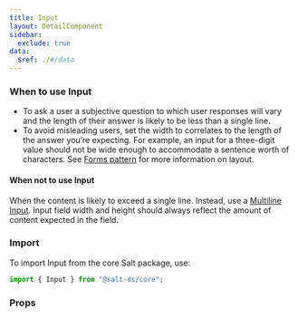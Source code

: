 ```yaml
---
title: Input
layout: DetailComponent
sidebar:
  exclude: true
data:
  $ref: ./#/data
---
```


### When to use Input

- To ask a user a subjective question to which user responses will vary and the length of their answer is likely to be less than a single line.
- To avoid misleading users, set the width to correlates to the length of the answer you’re expecting. For example, an input for a three-digit value should not be wide enough to accommodate a sentence worth of characters. See [Forms pattern](/salt/patterns/forms) for more information on layout.

#### When not to use Input

When the content is likely to exceed a single line. Instead, use a [Multiline Input](/salt/components/multiline-input). Input field width and height should always reflect the amount of content expected in the field.

### Import

To import Input from the core Salt package, use:

```js
import { Input } from "@salt-ds/core";
```

### Props

<PropsTable componentName="Input" />

